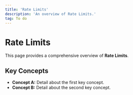 ```yaml
---
title: 'Rate Limits'
description: 'An overview of Rate Limits.'
tag: To do
---
```


# Rate Limits

This page provides a comprehensive overview of **Rate Limits**.

## Key Concepts

* **Concept A:** Detail about the first key concept.
* **Concept B:** Detail about the second key concept.

